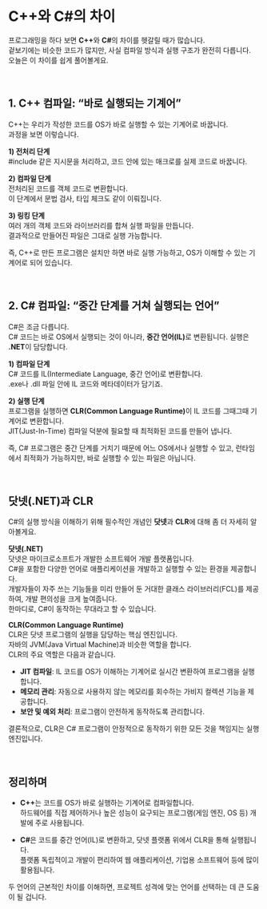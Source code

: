 # C++와 C#의 차이

프로그래밍을 하다 보면 <b>C++</b>와 <b>C#</b>의 차이를 헷갈릴 때가 많습니다.  
겉보기에는 비슷한 코드가 많지만, 사실 컴파일 방식과 실행 구조가 완전히 다릅니다.  
오늘은 이 차이를 쉽게 풀어볼게요.<br/>

<br/>

## 1. C++ 컴파일: “바로 실행되는 기계어”

C++는 우리가 작성한 코드를 OS가 바로 실행할 수 있는 기계어로 바꿉니다.  
과정을 보면 이렇습니다.<br/>

<b>1) 전처리 단계</b><br/>
#include 같은 지시문을 처리하고, 코드 안에 있는 매크로를 실제 코드로 바꿉니다.<br/>

<b>2) 컴파일 단계</b><br/>
전처리된 코드를 객체 코드로 변환합니다.  
이 단계에서 문법 검사, 타입 체크도 같이 이뤄집니다.<br/>

<b>3) 링킹 단계</b><br/>
여러 개의 객체 코드와 라이브러리를 합쳐 실행 파일을 만듭니다.  
결과적으로 만들어진 파일은 그대로 실행 가능합니다.<br/>

즉, C++로 만든 프로그램은 설치만 하면 바로 실행 가능하고, OS가 이해할 수 있는 기계어로 되어 있습니다.<br/>

<br/>

## 2. C# 컴파일: “중간 단계를 거쳐 실행되는 언어”

C#은 조금 다릅니다.  
C# 코드는 바로 OS에서 실행되는 것이 아니라, <b>중간 언어(IL)</b>로 변환됩니다. 실행은 <b>.NET</b>이 담당합니다.<br/>

<b>1) 컴파일 단계</b><br/>
C# 코드를 IL(Intermediate Language, 중간 언어)로 변환합니다.  
.exe나 .dll 파일 안에 IL 코드와 메타데이터가 담기죠.<br/>

<b>2) 실행 단계</b><br/>
프로그램을 실행하면 <b>CLR(Common Language Runtime)</b>이 IL 코드를 그때그때 기계어로 변환합니다.  
JIT(Just-In-Time) 컴파일 덕분에 필요할 때 최적화된 코드를 만들어 냅니다.<br/>

즉, C# 프로그램은 중간 단계를 거치기 때문에 어느 OS에서나 실행할 수 있고, 런타임에서 최적화가 가능하지만, 바로 실행할 수 있는 파일은 아닙니다.<br/>

<br/>

## 닷넷(.NET)과 CLR

C#의 실행 방식을 이해하기 위해 필수적인 개념인 <b>닷넷</b>과 <b>CLR</b>에 대해 좀 더 자세히 알아볼게요.<br/>

<b>닷넷(.NET)</b><br/>
닷넷은 마이크로소프트가 개발한 소프트웨어 개발 플랫폼입니다.  
C#을 포함한 다양한 언어로 애플리케이션을 개발하고 실행할 수 있는 환경을 제공합니다.  
개발자들이 자주 쓰는 기능들을 미리 만들어 둔 거대한 클래스 라이브러리(FCL)를 제공하여, 개발 편의성을 크게 높여줍니다.  
한마디로, C#이 동작하는 무대라고 할 수 있습니다.<br/>

<b>CLR(Common Language Runtime)</b><br/>
CLR은 닷넷 프로그램의 실행을 담당하는 핵심 엔진입니다.  
자바의 JVM(Java Virtual Machine)과 비슷한 역할을 합니다.  
CLR의 주요 역할은 다음과 같습니다.<br/>

- <b>JIT 컴파일</b>: IL 코드를 OS가 이해하는 기계어로 실시간 변환하여 프로그램을 실행합니다.<br/>
- <b>메모리 관리</b>: 자동으로 사용하지 않는 메모리를 회수하는 가비지 컬렉션 기능을 제공합니다.<br/>
- <b>보안 및 예외 처리</b>: 프로그램이 안전하게 동작하도록 관리합니다.<br/>

결론적으로, CLR은 C# 프로그램이 안정적으로 동작하기 위한 모든 것을 책임지는 실행 엔진입니다.<br/>

<br/>

## 정리하며

- <b>C++</b>는 코드를 OS가 바로 실행하는 기계어로 컴파일합니다.  
  하드웨어를 직접 제어하거나 높은 성능이 요구되는 프로그램(게임 엔진, OS 등) 개발에 주로 사용됩니다.<br/>

- <b>C#</b>은 코드를 중간 언어(IL)로 변환하고, 닷넷 플랫폼 위에서 CLR을 통해 실행됩니다.  
  플랫폼 독립적이고 개발이 편리하여 웹 애플리케이션, 기업용 소프트웨어 등에 많이 활용됩니다.<br/>

두 언어의 근본적인 차이를 이해하면, 프로젝트 성격에 맞는 언어를 선택하는 데 큰 도움이 될 겁니다.<br/>
